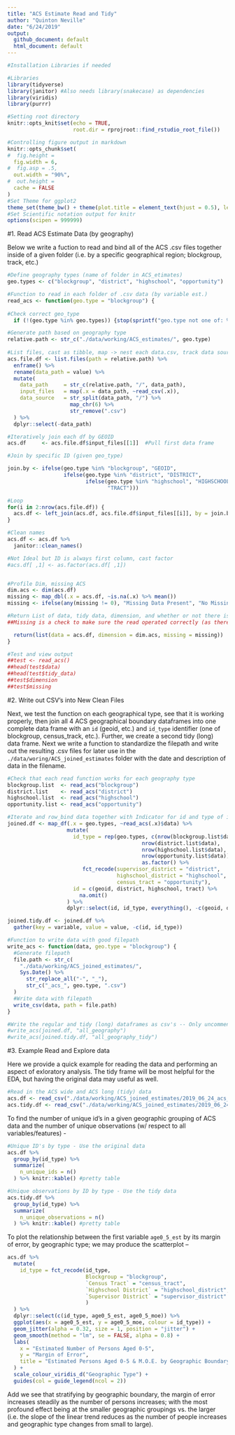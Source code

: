 ```yaml
---
title: "ACS Estimate Read and Tidy"
author: "Quinton Neville"
date: "6/24/2019"
output:
  github_document: default
  html_document: default
---
```


```r
#Installation Libraries if needed

#Libraries
library(tidyverse)
library(janitor) #Also needs library(snakecase) as dependencies
library(viridis)
library(purrr)

#Setting root directory
knitr::opts_knit$set(echo = TRUE,
                     root.dir = rprojroot::find_rstudio_root_file())

#Controlling figure output in markdown
knitr::opts_chunk$set(
#  fig.height =   
  fig.width = 6,
#  fig.asp = .5,
  out.width = "90%",
#  out.height = 
  cache = FALSE
)
#Set Theme for ggplot2
theme_set(theme_bw() + theme(plot.title = element_text(hjust = 0.5), legend.position = "bottom"))
#Set Scientific notation output for knitr
options(scipen = 999999)
```


#1. Read ACS Estimate Data (by geography)

Below we write a fuction to read and bind all of the ACS .csv files together inside of a given folder (i.e. by a specific geographical region; blockgroup, track, etc.)

```r
#Define geography types (name of folder in ACS_etimates)
geo.types <- c("blockgroup", "district", "highschool", "opportunity")

#Function to read in each folder of .csv data (by variable est.)
read_acs <- function(geo.type = "blockgroup") {
  
#Check correct geo_type
  if (!(geo.type %in% geo.types)) {stop(sprintf("geo.type not one of: %s", str_c(geo.types, collapse = ", ")))}

#Generate path based on geography type
relative.path <- str_c("./data/working/ACS_estimates/", geo.type)
  
#List files, cast as tibble, map -> nest each data.csv, track data source
acs.file.df <- list.files(path = relative.path) %>%
  enframe() %>%
  rename(data_path = value) %>%
  mutate(
    data_path     = str_c(relative.path, "/", data_path),
    input_files   = map(.x = data_path, ~read_csv(.x)),
    data_source   = str_split(data_path, "/") %>% 
                    map_chr(6) %>%
                    str_remove(".csv")
  ) %>%
  dplyr::select(-data_path)

#Iteratively join each df by GEOID
acs.df     <- acs.file.df$input_files[[1]]  #Pull first data frame

#Join by specific ID (given geo_type)

join.by <- ifelse(geo.type %in% "blockgroup", "GEOID",
                  ifelse(geo.type %in% "district", "DISTRICT",
                         ifelse(geo.type %in% "highschool", "HIGHSCHOOL",
                                "TRACT")))

#Loop
for(i in 2:nrow(acs.file.df)) {
  acs.df <- left_join(acs.df, acs.file.df$input_files[[i]], by = join.by) 
}

#Clean names
acs.df <- acs.df %>%
  janitor::clean_names()

#Not Ideal but ID is always first column, cast factor
#acs.df[ ,1] <- as.factor(acs.df[ ,1])


#Profile Dim, missing ACS 
dim.acs <- dim(acs.df)
missing <- map_dbl(.x = acs.df, ~is.na(.x) %>% mean())
missing <- ifelse(any(missing != 0), "Missing Data Present", "No Missing Data")

#Return List of data, tidy data, dimension, and whether or not there is missing data
##Missing is a check to make sure the read operated correctly (as there is none)

  return(list(data = acs.df, dimension = dim.acs, missing = missing))
}

#Test and view output
##test <- read_acs()
##head(test$data)
##head(test$tidy_data)
##test$dimension  
##test$missing
```

#2. Write out CSV's into New Clean Files  

Next, we test the function on each geographical type, see that it is working properly, then join all 4 ACS geographical boundary dataframes into one complete data frame with an `id` (geoid, etc.) and `id_type` identifier (one of blockgroup, census_track, etc.). Further, we create a second tidy (long) data frame. Next we write a function to standardize the filepath and write out the resulting .csv files for later use in the `./data/woring/ACS_joined_estimates` folder with the date and description of data in the filename.  


```r
#Check that each read function works for each geography type
blockgroup.list  <- read_acs("blockgroup")
district.list    <- read_acs("district")
highschool.list  <- read_acs("highschool")
opportunity.list <- read_acs("opportunity")

#Iterate and row_bind data together with Indicator for id and type of id (i.e. blockgroup, highschool, etc.)
joined.df <- map_df(.x = geo.types, ~read_acs(.x)$data) %>%
                   mutate(
                     id_type = rep(geo.types, c(nrow(blockgroup.list$data),
                                           nrow(district.list$data), 
                                           nrow(highschool.list$data), 
                                           nrow(opportunity.list$data))) %>%
                                           as.factor() %>%
                        fct_recode(supervisor_district = "district",
                                   highschool_district = "highschool",
                                   census_tract = "opportunity"),
                     id = c(geoid, district, highschool, tract) %>%
                       na.omit()
                   ) %>%
                   dplyr::select(id, id_type, everything(), -c(geoid, district, tract, highschool))

joined.tidy.df <- joined.df %>% 
  gather(key = variable, value = value, -c(id, id_type))

#Function to write data with good filepath
write_acs <- function(data, geo.type = "blockgroup") {
  #Generate filepath
  file.path <- str_c(
    "./data/working/ACS_joined_estimates/",
    Sys.Date() %>%
      str_replace_all("-", "_"),
      str_c("_acs_", geo.type, ".csv")
  )
  #Write data with filepath
  write_csv(data, path = file.path)
}

#Write the regular and tidy (long) dataframes as csv's -- Only uncomment if you want to overwrite existing data
#write_acs(joined.df, "all_geography")
#write_acs(joined.tidy.df, "all_geography_tidy")
```


#3. Example Read and Explore data

Here we provide a quick example for reading the data and performing an aspect of exloratory analysis. The tidy frame will be most helpful for the EDA, but having the original data may useful as well.    

```r
#Read in the ACS wide and ACS long (tidy) data
acs.df <- read_csv("./data/working/ACS_joined_estimates/2019_06_24_acs_all_geography.csv")
acs.tidy.df <- read_csv("./data/working/ACS_joined_estimates/2019_06_24_acs_all_geography_tidy.csv")
```


To find the number of unique id's in a given geographic grouping of ACS data and the number of unique observations (w/ respect to all variables/features) -

```r
#Unique ID's by type - Use the original data
acs.df %>% 
  group_by(id_type) %>%
  summarize(
    n_unique_ids = n()
  ) %>% knitr::kable() #pretty table

#Unique observations by ID by type - Use the tidy data  
acs.tidy.df %>%
  group_by(id_type) %>%
  summarize(
    n_unique_observations = n()
  ) %>% knitr::kable() #pretty table
```

To plot the relationship between the first variable `age0_5_est` by its margin of error, by geographic type; we may produce the scatterplot -- 

```r
acs.df %>%
  mutate(
    id_type = fct_recode(id_type, 
                         Blockgroup = "blockgroup",
                         `Census Tract` = "census_tract",
                         `Highschool District` = "highschool_district",
                         `Supervisor District` = "supervisor_district"
                         ) 
  ) %>%
  dplyr::select(c(id_type, age0_5_est, age0_5_moe)) %>%
  ggplot(aes(x = age0_5_est, y = age0_5_moe, colour = id_type)) +
  geom_jitter(alpha = 0.32, size = 1, position = "jitter") +
  geom_smooth(method = "lm", se = FALSE, alpha = 0.8) +
  labs(
    x = "Estimated Number of Persons Aged 0-5",
    y = "Margin of Error",
    title = "Estimated Persons Aged 0-5 & M.O.E. by Geographic Boundary"
  ) +
  scale_colour_viridis_d("Geographic Type") + 
  guides(col = guide_legend(ncol = 2))

```

Add we see that stratifying by geographic boundary, the margin of error increases steadily as the number of persons increases; with the most profound effect being at the smaller geographic groupings vs. the larger (i.e. the slope of the linear trend reduces as the number of people increases and geographic type changes from small to large).  
